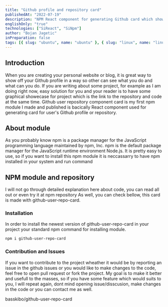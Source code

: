 ```yaml
---
title: "Github profile and repository card"
publishedAt: "2022-07-19"
description: "NPM React component for generating Github card which shows profile and repository info"
englishOnly: "true"
technologies: ["SiReact", "SiNpm"]
author: "Bojan Jagetic"
inPreparation: false
tags: [{ slug: "ubuntu", name: "ubuntu" }, { slug: "linux", name: "linux" }]
---
```


## Introduction

<CloudinaryImage src='https://res.cloudinary.com/dr1sm5gnj/image/upload/v1666844996/igutech/post_data/Screenshot_2022-10-27_062355_la4aej.png' />

When you are creating your personal website or blog, it is great way to show off your Github profile in a way so other can see what you do and what can you do. If you are writing about some project, for example as I am doing right now, easy solution for you and your reader
is to have some graphical showecase for project which is the link to the repository and code at the same time.
Github user repository component card is my first <Adjusted>npm module</Adjusted> I made and published is bacically React component used for generating card for user's Github profile or repository.

## About module

As you probably know npm is a package manager for the JavaScript programming language maintained by npm, Inc. npm is the default package manager for the JavaScript runtime environment Node.js.
It is pretty easy to use, so if you want to install this npm module it is neccassarry to have npm installed in your system and run command

## NPM module and repository

I will not go through detailed explanation here about code, you can read all out or even try it at <Link href="https://www.npmjs.com/package/github-user-repo-card"> npm repository </Link>
As well, you can check bellow, this card is made with <Adjusted>github-user-repo-card</Adjusted>.


### Installation

In order to install the newest version of <Adjusted> github-user-repo-card </Adjusted> in your project your standard npm command for installing module.

```bash
npm i github-user-repo-card
```



### Contribution and Issues

If you want to contribute to the project wheather it would be by reporting an issue in the <Link href="https://github.com/basskibo/github-user-repo-card/issues"> github issues </Link> or you would like
to make changes to the code, feel free to open pull request or fork the project. My goal is to make it better and usefull to the masses, so if you have some feature which would suits to you, I will repeat
again, dont mind opening issue/disscusion, make changes in the code or you can contact me as well.   

<GithubCardRepository>basskibo/github-user-repo-card</GithubCardRepository>

